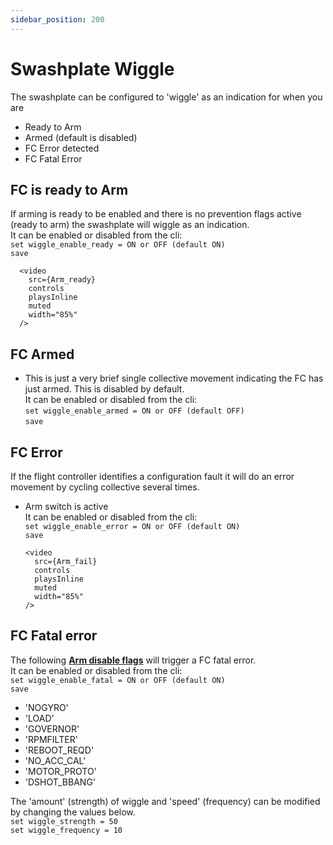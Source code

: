 ```yaml
---
sidebar_position: 200
---
```




# Swashplate Wiggle

The swashplate can be configured to 'wiggle' as an indication for when you are
* Ready to Arm
* Armed (default is disabled)
* FC Error detected
* FC Fatal Error

## FC is ready to Arm
If arming is ready to be enabled and there is no prevention flags active (ready to arm) the swashplate will wiggle as an indication.  
It can be enabled or disabled from the cli:  
`set wiggle_enable_ready = ON or OFF (default ON)`  
`save`

      <video
        src={Arm_ready}
        controls 
        playsInline
        muted
        width="85%"
      />

## FC Armed
* This is just a very brief single collective movement indicating the FC has just armed. This is disabled by default.  
It can be enabled or disabled from the cli:  
`set wiggle_enable_armed = ON or OFF (default OFF)`  
`save`

## FC Error
If the flight controller identifies a configuration fault it will do an error movement by cycling collective several times.
* Arm switch is active  
It can be enabled or disabled from the cli:  
`set wiggle_enable_error = ON or OFF (default ON)`  
`save`

      <video
        src={Arm_fail}
        controls
        playsInline
        muted
        width="85%"
      />

## FC Fatal error
The following [**Arm disable flags**](arming.mdx#disable-flags-description) will trigger a FC fatal error.  
It can be enabled or disabled from the cli:  
`set wiggle_enable_fatal = ON or OFF (default ON)`  
`save`  

* 'NOGYRO'
* 'LOAD' 
* 'GOVERNOR'
* 'RPMFILTER'
* 'REBOOT_REQD'
* 'NO_ACC_CAL'
* 'MOTOR_PROTO'
* 'DSHOT_BBANG'  

The 'amount' (strength) of wiggle and 'speed' (frequency) can be modified by changing the values below.  
`set wiggle_strength = 50`  
`set wiggle_frequency = 10`  
